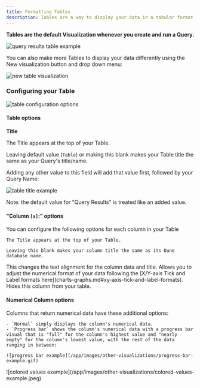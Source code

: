 ```yaml
---
title: Formatting Tables
description: Tables are a way to display your data in a tabular format.
---
```


**Tables are the default Visualization whenever you create and run a Query.**

![query results table example](/app/images/other-visualizations/query-results-table-example.png)

You can also make more Tables to display your data differently using the <span class="fk-btn-2">New visualization</span> button and drop down menu:

![new table visualization](/app/images/other-visualizations/new-table-visualization.png)

### Configuring your Table

![table configuration options](/app/images/other-visualizations/table-configuration-options.png)

#### Table options

**Title**

The Title appears at the top of your Table.

Leaving default value (`Table`) or making this blank makes your Table title the same as your Query's title/name.

Adding any other value to this field will add that value first, followed by your Query Name:

![table title example](/app/images/other-visualizations/table-title-example.png)

Note: the default value for "Query Results" is treated like an added value.

#### "Column `[x]`:" options

You can configure the following options for each column in your Table

<Tabs>
  <Tab title="Title">

    The Title appears at the top of your Table.

    Leaving this blank makes your column title the same as its Dune database name.
  </Tab>
  <Tab title="Align">
    This changes the text alignment for the column data and title.
  </Tab>
  <Tab title="Format">
    Allows you to adjust the numerical format of your data following the [X/Y-axis Tick and Label formats here](charts-graphs.md#xy-axis-tick-and-label-formats).
  </Tab>
    <Tab title="Hide Column">
    Hides this column from your table.
  </Tab>
</Tabs>


#### Numerical Column options

Columns that return numerical data have these additional options:

<Tabs>
  <Tab title="Type">

    - `Normal` simply displays the column's numerical data.
    - `Progress bar` shows the column's numerical data with a progress bar visual that is "full" for the column's highest value and "nearly empty" for the column's lowest value, with the rest of the data ranging in between:

    ![progress bar example](/app/images/other-visualizations/progress-bar-example.gif)

  </Tab>
  <Tab title="Colored Values">
    ![colored values example](/app/images/other-visualizations/colored-values-example.jpeg)
  </Tab>
</Tabs>